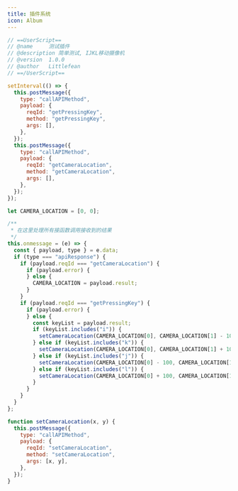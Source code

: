 ```yaml
---
title: 插件系统
icon: Album
---
```


```js
// ==UserScript==
// @name     测试插件
// @description 简单测试, IJKL移动摄像机
// @version  1.0.0
// @author   Littlefean
// ==/UserScript==

setInterval(() => {
  this.postMessage({
    type: "callAPIMethod",
    payload: {
      reqId: "getPressingKey",
      method: "getPressingKey",
      args: [],
    },
  });
  this.postMessage({
    type: "callAPIMethod",
    payload: {
      reqId: "getCameraLocation",
      method: "getCameraLocation",
      args: [],
    },
  });
});

let CAMERA_LOCATION = [0, 0];

/**
 * 在这里处理所有接函数调用接收到的结果
 */
this.onmessage = (e) => {
  const { payload, type } = e.data;
  if (type === "apiResponse") {
    if (payload.reqId === "getCameraLocation") {
      if (payload.error) {
      } else {
        CAMERA_LOCATION = payload.result;
      }
    }
    if (payload.reqId === "getPressingKey") {
      if (payload.error) {
      } else {
        const keyList = payload.result;
        if (keyList.includes("i")) {
          setCameraLocation(CAMERA_LOCATION[0], CAMERA_LOCATION[1] - 100);
        } else if (keyList.includes("k")) {
          setCameraLocation(CAMERA_LOCATION[0], CAMERA_LOCATION[1] + 100);
        } else if (keyList.includes("j")) {
          setCameraLocation(CAMERA_LOCATION[0] - 100, CAMERA_LOCATION[1]);
        } else if (keyList.includes("l")) {
          setCameraLocation(CAMERA_LOCATION[0] + 100, CAMERA_LOCATION[1]);
        }
      }
    }
  }
};

function setCameraLocation(x, y) {
  this.postMessage({
    type: "callAPIMethod",
    payload: {
      reqId: "setCameraLocation",
      method: "setCameraLocation",
      args: [x, y],
    },
  });
}
```
